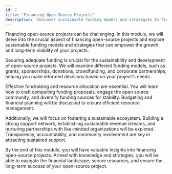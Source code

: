 ```yaml
---
id: 7
title: 'Financing Open-Source Projects'
description: 'Discover sustainable funding models and strategies to finance your open-source projects. Empower your project''s growth and long-term viability.'
---
```

<p class="lead">Financing open-source projects can be challenging. In this module, we will delve into the crucial aspect of financing open-source projects and explore sustainable funding models and strategies that can empower the growth and long-term viability of your projects.</p>

Securing adequate funding is crucial for the sustainability and development of open-source projects. We will examine different funding models, such as grants, sponsorships, donations, crowdfunding, and corporate partnerships, helping you make informed decisions based on your project's needs.

Effective fundraising and resource allocation are essential. You will learn how to craft compelling funding proposals, engage the open source community, and diversify funding sources for stability. Budgeting and financial planning will be discussed to ensure efficient resource management.

Additionally, we will focus on fostering a sustainable ecosystem. Building a strong support network, establishing sustainable revenue streams, and nurturing partnerships with like-minded organizations will be explored. Transparency, accountability, and community involvement are key in attracting sustained support.

By the end of this module, you will have valuable insights into financing open-source projects. Armed with knowledge and strategies, you will be able to navigate the financial landscape, secure resources, and ensure the long-term success of your open-source project.
